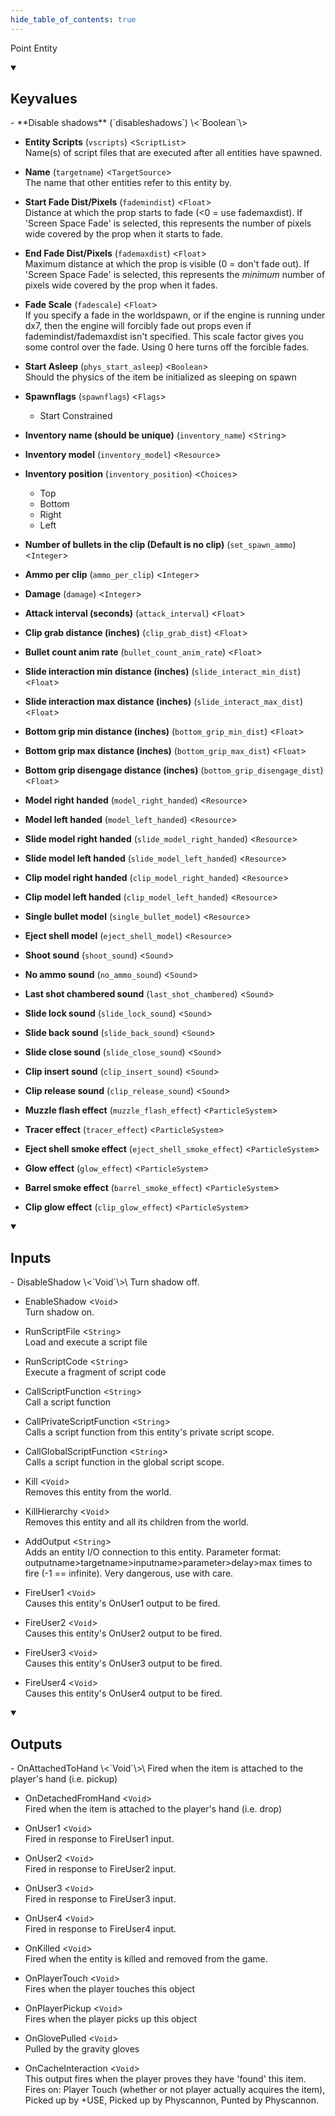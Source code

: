 ```yaml
---
hide_table_of_contents: true
---
```


<!---
!!!!!!
THIS PAGE IS AUTOGENERATED FROM GAME FGD DEFINITIONS!
DO NOT EDIT MANUALLY!
!!!!!!

In order to make edits, you can make an annotation file in /fgd_dump_overrides
-->


Point Entity



<details open>
<summary><h2>Keyvalues</h2></summary>
- **Disable shadows** (`disableshadows`) \<`Boolean`\>

- **Entity Scripts** (`vscripts`) \<`ScriptList`\>\
Name(s) of script files that are executed after all entities have spawned.

- **Name** (`targetname`) \<`TargetSource`\>\
The name that other entities refer to this entity by.

- **Start Fade Dist/Pixels** (`fademindist`) \<`Float`\>\
Distance at which the prop starts to fade (&lt;0 = use fademaxdist). If 'Screen Space Fade' is selected, this represents the number of pixels wide covered by the prop when it starts to fade.

- **End Fade Dist/Pixels** (`fademaxdist`) \<`Float`\>\
Maximum distance at which the prop is visible (0 = don't fade out). If 'Screen Space Fade' is selected, this represents the *minimum* number of pixels wide covered by the prop when it fades.

- **Fade Scale** (`fadescale`) \<`Float`\>\
If you specify a fade in the worldspawn, or if the engine is running under dx7, then the engine will forcibly fade out props even if fademindist/fademaxdist isn't specified. This scale factor gives you some control over the fade. Using 0 here turns off the forcible fades.

- **Start Asleep** (`phys_start_asleep`) \<`Boolean`\>\
Should the physics of the item be initialized as sleeping on spawn

- **Spawnflags** (`spawnflags`) \<`Flags`\>
  - Start Constrained


- **Inventory name (should be unique)** (`inventory_name`) \<`String`\>

- **Inventory model** (`inventory_model`) \<`Resource`\>

- **Inventory position** (`inventory_position`) \<`Choices`\>
  - Top
  - Bottom
  - Right
  - Left


- **Number of bullets in the clip (Default is no clip)** (`set_spawn_ammo`) \<`Integer`\>

- **Ammo per clip** (`ammo_per_clip`) \<`Integer`\>

- **Damage** (`damage`) \<`Integer`\>

- **Attack interval (seconds)** (`attack_interval`) \<`Float`\>

- **Clip grab distance (inches)** (`clip_grab_dist`) \<`Float`\>

- **Bullet count anim rate** (`bullet_count_anim_rate`) \<`Float`\>

- **Slide interaction min distance (inches)** (`slide_interact_min_dist`) \<`Float`\>

- **Slide interaction max distance (inches)** (`slide_interact_max_dist`) \<`Float`\>

- **Bottom grip min distance (inches)** (`bottom_grip_min_dist`) \<`Float`\>

- **Bottom grip max distance (inches)** (`bottom_grip_max_dist`) \<`Float`\>

- **Bottom grip disengage distance (inches)** (`bottom_grip_disengage_dist`) \<`Float`\>

- **Model right handed** (`model_right_handed`) \<`Resource`\>

- **Model left handed** (`model_left_handed`) \<`Resource`\>

- **Slide model right handed** (`slide_model_right_handed`) \<`Resource`\>

- **Slide model left handed** (`slide_model_left_handed`) \<`Resource`\>

- **Clip model right handed** (`clip_model_right_handed`) \<`Resource`\>

- **Clip model left handed** (`clip_model_left_handed`) \<`Resource`\>

- **Single bullet model** (`single_bullet_model`) \<`Resource`\>

- **Eject shell model** (`eject_shell_model`) \<`Resource`\>

- **Shoot sound** (`shoot_sound`) \<`Sound`\>

- **No ammo sound** (`no_ammo_sound`) \<`Sound`\>

- **Last shot chambered sound** (`last_shot_chambered`) \<`Sound`\>

- **Slide lock sound** (`slide_lock_sound`) \<`Sound`\>

- **Slide back sound** (`slide_back_sound`) \<`Sound`\>

- **Slide close sound** (`slide_close_sound`) \<`Sound`\>

- **Clip insert sound** (`clip_insert_sound`) \<`Sound`\>

- **Clip release sound** (`clip_release_sound`) \<`Sound`\>

- **Muzzle flash effect** (`muzzle_flash_effect`) \<`ParticleSystem`\>

- **Tracer effect** (`tracer_effect`) \<`ParticleSystem`\>

- **Eject shell smoke effect** (`eject_shell_smoke_effect`) \<`ParticleSystem`\>

- **Glow effect** (`glow_effect`) \<`ParticleSystem`\>

- **Barrel smoke effect** (`barrel_smoke_effect`) \<`ParticleSystem`\>

- **Clip glow effect** (`clip_glow_effect`) \<`ParticleSystem`\>


 </details>
<details open>
<summary><h2>Inputs</h2></summary>
- DisableShadow \<`Void`\>\
Turn shadow off.

- EnableShadow \<`Void`\>\
Turn shadow on.

- RunScriptFile \<`String`\>\
Load and execute a script file

- RunScriptCode \<`String`\>\
Execute a fragment of script code

- CallScriptFunction \<`String`\>\
Call a script function

- CallPrivateScriptFunction \<`String`\>\
Calls a script function from this entity's private script scope.

- CallGlobalScriptFunction \<`String`\>\
Calls a script function in the global script scope.

- Kill \<`Void`\>\
Removes this entity from the world.

- KillHierarchy \<`Void`\>\
Removes this entity and all its children from the world.

- AddOutput \<`String`\>\
Adds an entity I/O connection to this entity. Parameter format: outputname&gt;targetname>inputname&gt;parameter&gt;delay&gt;max times to fire (-1 == infinite). Very dangerous, use with care.

- FireUser1 \<`Void`\>\
Causes this entity's OnUser1 output to be fired.

- FireUser2 \<`Void`\>\
Causes this entity's OnUser2 output to be fired.

- FireUser3 \<`Void`\>\
Causes this entity's OnUser3 output to be fired.

- FireUser4 \<`Void`\>\
Causes this entity's OnUser4 output to be fired.


 </details>
<details open>
<summary><h2>Outputs</h2></summary>
- OnAttachedToHand \<`Void`\>\
Fired when the item is attached to the player's hand (i.e. pickup)

- OnDetachedFromHand \<`Void`\>\
Fired when the item is attached to the player's hand (i.e. drop)

- OnUser1 \<`Void`\>\
Fired in response to FireUser1 input.

- OnUser2 \<`Void`\>\
Fired in response to FireUser2 input.

- OnUser3 \<`Void`\>\
Fired in response to FireUser3 input.

- OnUser4 \<`Void`\>\
Fired in response to FireUser4 input.

- OnKilled \<`Void`\>\
Fired when the entity is killed and removed from the game.

- OnPlayerTouch \<`Void`\>\
Fires when the player touches this object

- OnPlayerPickup \<`Void`\>\
Fires when the player picks up this object

- OnGlovePulled \<`Void`\>\
Pulled by the gravity gloves

- OnCacheInteraction \<`Void`\>\
This output fires when the player proves they have 'found' this item. Fires on: Player Touch (whether or not player actually acquires the item), Picked up by +USE, Picked up by Physcannon, Punted by Physcannon.


 </details>